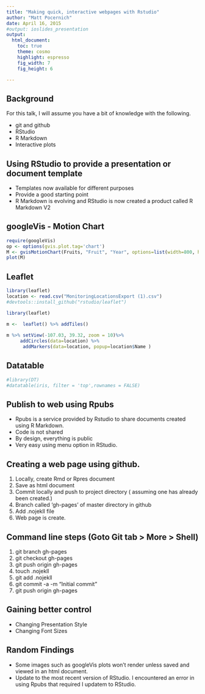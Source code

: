 ```yaml
---
title: "Making quick, interactive webpages with Rstudio"
author: "Matt Pocernich"
date: April 16, 2015
#output: ioslides_presentation
output:
  html_document:
    toc: true
    theme: cosmo
    highlight: espresso
    fig_width: 7
    fig_height: 6

---
```


## Background

For this talk, I will assume you have a bit of knowledge with the following.

- git and github
- RStudio
- R Markdown
- Interactive plots


## Using RStudio to provide a presentation or document template

* Templates now available for different purposes
* Provide a good starting point
* R Markdown is evolving and RStudio is now created a product called R Markdown V2


## googleVis - Motion Chart

```r

require(googleVis)
op <- options(gvis.plot.tag='chart')
M <- gvisMotionChart(Fruits, "Fruit", "Year", options=list(width=800, height=410))
plot(M)

```


## Leaflet

```r

library(leaflet)
location <- read.csv("MonitoringLocationsExport (1).csv")
#devtools::install_github("rstudio/leaflet")

library(leaflet)

m <-  leaflet() %>% addTiles()
 
m %>% setView(-107.03, 39.32, zoom = 10)%>% 
     addCircles(data=location) %>% 
      addMarkers(data=location, popup=location$Name )


```


## Datatable

```r
#library(DT)
#datatable(iris, filter = 'top',rownames = FALSE)

```

## Publish to web using Rpubs
* Rpubs is a service provided by Rstudio to share documents created using R Markdown.
* Code is not shared
* By design, everything is public
* Very easy using menu option in RStudio.

## Creating a web page using github.

1.  Locally, create Rmd or Rpres document
2.  Save as html document
3.  Commit locally and push to project directory ( assuming one has already been created.)
4.  Branch called 'gh-pages' of master directory in github 
5.  Add .nojekll file
6.  Web page is create.

## Command line steps (Goto Git tab > More > Shell)

1. git branch gh-pages
2. git checkout gh-pages
3. git push origin gh-pages
4. touch .nojekll
5. git add .nojekll
6. git commit -a -m "Initial commit"
7. git push origin gh-pages

## Gaining better control

* Changing Presentation Style
* Changing Font Sizes

## Random Findings

* Some images such as googleVis plots won't render unless saved and viewed in an html document.
* Update to the most recent version of RStudio.  I encountered an error in using Rpubs that required I updatem to RStudio.

